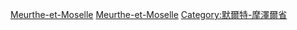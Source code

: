 [[Category:各省法國人|Meurthe-et-Moselle]]
[[Category:洛林人|Meurthe-et-Moselle]]
[[Category:默爾特-摩澤爾省|Category:默爾特-摩澤爾省]]